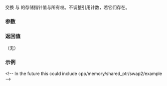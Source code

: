{{cpp/memory/shared_ptr/title|swap}}
{{cpp/memory/shared_ptr/navbar}}
{{ddcl|since=c++11|
void swap( shared_ptr&amp; r ) noexcept;
}}

交换 {{c|*this}} 与 {{c|r}} 的存储指针值与所有权。不调整引用计数，若它们存在。

===参数===
{{par begin}}
{{par|r|要与之交换内容的智能指针}}
{{par end}} 

===返回值===
（无）

===示例===
&lt;!-- In the future this could include cpp/memory/shared_ptr/swap2/example --&gt;
{{example
|code=
#include &lt;iostream&gt;
#include &lt;memory&gt;
#include &lt;string&gt;
 
struct Foo
{
    Foo(int _val) : val(_val) { std::cout &lt;&lt; "Foo...\n"; }
    ~Foo() { std::cout &lt;&lt; "~Foo...\n"; }
    std::string print() { return std::to_string(val); }
    int val;
};
 
int main()
{
    std::shared_ptr&lt;Foo&gt; p1 = std::make_shared&lt;Foo&gt;(100);
    std::shared_ptr&lt;Foo&gt; p2 = std::make_shared&lt;Foo&gt;(200);
    auto print = [&amp;]()
    {
        std::cout &lt;&lt; " p1=" &lt;&lt; (p1 ? p1-&gt;print() : "nullptr");
        std::cout &lt;&lt; " p2=" &lt;&lt; (p2 ? p2-&gt;print() : "nullptr") &lt;&lt; '\n';  
    };
    print();
 
    p1.swap(p2);
    print();
 
    p1.reset();
    print();
 
    p1.swap(p2);
    print();   
}
|output=
Foo...
Foo...
 p1=100 p2=200
 p1=200 p2=100
~Foo...
 p1=nullptr p2=100
 p1=100 p2=nullptr
~Foo...
}}

{{langlinks|de|en|es|fr|it|ja|pt|ru}}